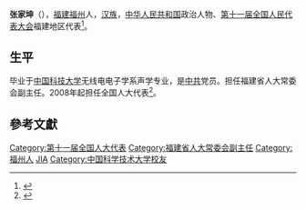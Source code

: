 '''张家坤'''（{{bd|1942年||}}），[[福建|福建]][[福州|福州]]人，[[汉族|汉族]]，[[中华人民共和国|中华人民共和国]]政治人物、[[第十一届全国人民代表大会|第十一届全国人民代表大会]]福建地区代表<ref>{{cite web|author=新华网|title=第十一届全国人大代表|url=http://news.xinhuanet.com/ziliao/2008-03/03/content_7708230.htm?node=36628|publisher=新华网|accessdate=2014-01-07|archive-date=2014-01-10|archive-url=https://web.archive.org/web/20140110211415/http://news.xinhuanet.com/ziliao/2008-03/03/content_7708230.htm?node=36628|dead-url=no}}</ref>。

==生平==
毕业于[[中国科技大学|中国科技大学]]无线电电子学系声学专业，是[[中共|中共]]党员。担任福建省人大常委会副主任。2008年起担任全国人大代表<ref>{{cite news|title=全国人大代表信息-张家坤|url= http://210.82.31.1:8084/delegate/viewDelegate.action?dbid=111085|accessdate=2013-04-05|newspaper=全国人大网|archive-url=https://web.archive.org/web/20140407063016/http://www.npc.gov.cn/delegate/viewDelegate.action?dbid=111085|archive-date=2014-04-07|dead-url=yes}}</ref>。

==參考文獻==
{{reflist}}

{{Authority control}}
{{DEFAULTSORT:Z}}
[[Category:第十一届全国人大代表|Category:第十一届全国人大代表]]
[[Category:福建省人大常委会副主任|Category:福建省人大常委会副主任]]
[[Category:福州人|Category:福州人]]
[[Category:张姓|JIA]]
[[Category:中国科学技术大学校友|Category:中国科学技术大学校友]]